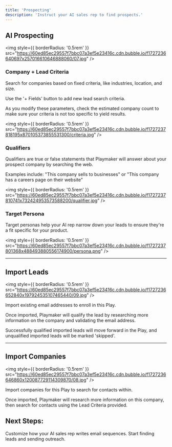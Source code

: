 ```yaml
---
title: 'Prospecting'
description: 'Instruct your AI sales rep to find prospects.'
---
```


## AI Prospecting

<img
  style={{ borderRadius: '0.5rem' }}
  src="https://60ed85ec29557f7bbc07a3ef5e23416c.cdn.bubble.io/f1727236640697x257016610646888060/07.jpg"
/>


### Company + Lead Criteria

Search for companies based on fixed criteria, like industries, location, and size.

Use the '+ Fields' button to add new lead search criteria.

As you modify these parameters, check the estimated company count to make sure your criteria is not too specific to yield results.

<img
  style={{ borderRadius: '0.5rem' }}
  src="https://60ed85ec29557f7bbc07a3ef5e23416c.cdn.bubble.io/f1727237818195x870105373855531300/criteria.jpg"
/>


### Qualifiers

Qualifiers are true or false statements that Playmaker will answer about your prospect company by searching the web.

Examples include: "This company sells to businesses" or "This company has a careers page on their website"

<img
  style={{ borderRadius: '0.5rem' }}
  src="https://60ed85ec29557f7bbc07a3ef5e23416c.cdn.bubble.io/f1727237810741x732424953573588200/qualifier.jpg"
/>


### Target Persona

Target personas help your AI rep narrow down your leads to ensure they're a fit specific for your product.

<img
  style={{ borderRadius: '0.5rem' }}
  src="https://60ed85ec29557f7bbc07a3ef5e23416c.cdn.bubble.io/f1727237801368x488493880556174900/persona.png"
/>

---

## Import Leads

<img
  style={{ borderRadius: '0.5rem' }}
  src="https://60ed85ec29557f7bbc07a3ef5e23416c.cdn.bubble.io/f1727236652840x197924535107465440/09.jpg"
/>

Import existing email addresses to enroll in this Play.

Once imported, Playmaker will qualify the lead by researching more information on the company and validating the email address.

Successfully qualified imported leads will move forward in the Play, and unqualified imported leads will be marked 'skipped'.


---

## Import Companies

<img
  style={{ borderRadius: '0.5rem' }}
  src="https://60ed85ec29557f7bbc07a3ef5e23416c.cdn.bubble.io/f1727236646860x120087729114309870/08.jpg"
/>

Import companies for this Play to search for contacts within.

Once imported, Playmaker will research more information on this company, then search for contacts using the Lead Criteria provided.



## Next Steps:

<CardGroup cols={2}>
  <Card
    title="Outreach"
    icon="pen"
    href="/plays/outreach"
  >
    Customize how your AI sales rep writes email sequences.
  </Card>
  <Card
    title="Enable a Play"
    icon="pen"
    href="/launch/start"
  >
    Start finding leads and sending outreach.
  </Card>
</CardGroup>
